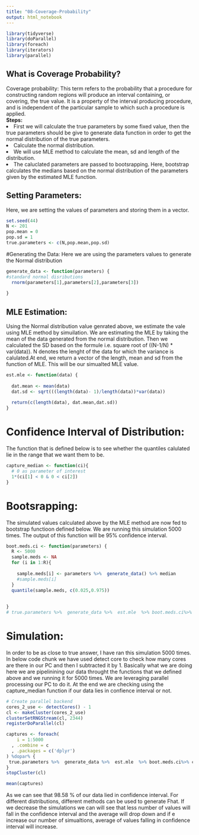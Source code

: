 ```yaml
---
title: "08-Coverage-Probability"
output: html_notebook
---
```


```r
library(tidyverse)
library(doParallel)
library(foreach)
library(iterators)
library(parallel)
```
## What is Coverage Probability?
Coverage probability: This term refers to the probability that a procedure for constructing random regions will produce an interval containing, or covering, the true value. It is a property of the interval producing procedure, and is independent of the particular sample to which such a procedure is applied.<br>
<b>Steps: </b><br>
<li> First we will calculate the true parameters by some fixed value, then the true parameters should be give to generate data function in order to get the normal distribution of the true parameters.</li>
<li> Calculate the normal distribution. </li>
<li> We will use MLE method to calculate the mean, sd and length of the distribution.</li>
<li> The caluclated parameters are passed to bootsrapping. Here, bootstrap calculates the medians based on the normal distribution of the parameters given by the estimated MLE function.</li>

## Setting Parameters:
Here, we are setting the values of parameters and storing them in a vector.<br>

```r

set.seed(44)
N <- 201 
pop.mean = 0
pop.sd = 1
true.parameters <- c(N,pop.mean,pop.sd)
```

#Generating the Data:
Here we are using the parameters values to generate the Normal distribution
```r
generate_data <- function(parameters) {
#standard normal disributions
  rnorm(parameters[1],parameters[2],parameters[3])
  
}
```

## MLE Estimation: 
Using the Normal distribution value genrated above, we estimate the vale using MLE method by simuilation. We are estimating the MLE by taking the mean of the data generated from the normal distribution. Then we calculated the SD based on the formule i.e. square root of ((N-1/N) * var(data)). N denotes the lenght of the data for which the variance is calulated.At end, we return a vector of the length, mean and sd from the function of MLE. This will be our simualted MLE value.


```r
est.mle <- function(data) {
  
  dat.mean <- mean(data)
  dat.sd <- sqrt(((length(data)- 1)/length(data))*var(data))
  
  return(c(length(data), dat.mean,dat.sd))
}
```

# Confidence Interval of Distribution:
The function that is defined below is to see whether the quantiles calulated lie in the range that we want them to be.

```r

capture_median <- function(ci){
  # 0 as parameter of interest
  1*(ci[1] < 0 & 0 < ci[2])
}

```

# Bootsrapping:
The simulated values calculated above by the MLE method are now fed to bootstrap functioon defined below. We are running this simulation 5000 times. The output of this function will be 95% confidence interval.

```r
boot.meds.ci <- function(parameters) {
  R <- 5000
  sample.meds <- NA
  for (i in 1:R){
    
    sample.meds[i] <- parameters %>%  generate_data() %>% median
    #sample.meds[i]
  }
  quantile(sample.meds, c(0.025,0.975))
  
  
}
# true.parameters %>%  generate_data %>%  est.mle  %>% boot.meds.ci%>% capture_median

```


# Simulation:
In order to be as close to true answer, I have ran this simulation 5000 times. In below code chunk we have used detect core to check how many cores are there in our PC and then I subtracted it by 1. Basically what we are doing here we are pipelinining our data throught the functions that we defined above and we running it for 5000 times. We are leveraging parallel processing our PC to do it. At the end we are checking using the capture_median function if our data lies in confience interval or not.

```r

# Create parallel backend
cores_2_use <- detectCores() - 1
cl <- makeCluster(cores_2_use)
clusterSetRNGStream(cl, 2344)
registerDoParallel(cl)

captures <- foreach(
    i = 1:5000
  , .combine = c
  , .packages = c('dplyr')
) %dopar% {
 true.parameters %>%  generate_data %>%  est.mle  %>% boot.meds.ci%>% capture_median
}
stopCluster(cl)

mean(captures)

```

As we can see  that 98.58 % of our data lied in confidence interval. For different distributions, different methods can be used to generate Fhat. If we decrease the simulations we can will see that less number of values will fall in the confidence interval and the average will drop down and if e increase our number of simualtions, average of values falling in confidence interval will increase.









